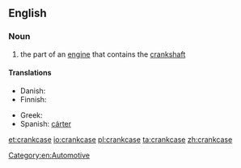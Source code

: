 ==English==

===Noun===
{{en-noun}}

# the part of an [[engine]] that contains the [[crankshaft]]

====Translations====
{{trans-top|crankcase}}
* Danish: {{t|da|krumtaphus}}
* Finnish: {{t|fi|kampikammio}}
{{trans-mid}}
* Greek: {{t|el|στροφαλοθάλαμος|m|tr=strofalothálamos|sc=Grek}}
* Spanish: [[cárter]] <!--needs checking-->
{{trans-bottom}}

[[Category:en:Automotive]]

[[et:crankcase]]
[[io:crankcase]]
[[pl:crankcase]]
[[ta:crankcase]]
[[zh:crankcase]]